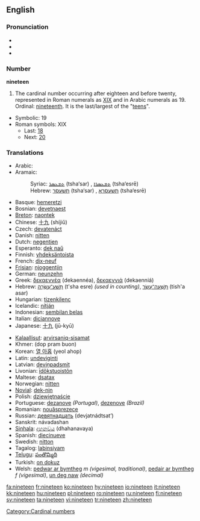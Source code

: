 ==English==
===Pronunciation===
*{{IPA|/naɪnˈtiːn/}}
*{{audio|en-us-nineteen.ogg|Audio (US)}}
*{{rhymes|iːn}}

===Number===
'''nineteen'''
# The cardinal number occurring after eighteen and before twenty, represented in Roman numerals as [[XIX]] and in Arabic numerals as 19.  Ordinal: [[nineteenth]].  It is the last/largest of the "[[teen]]s".
*Symbolic: 19
*Roman symbols: XIX
** Last: [[eighteen|18]]
** Next: [[twenty|20]]

===Translations===
{{top}}
*Arabic: {{ARchar|[[تسعة عشر]]}} {{Unicode|(tísʕaʈ ʕášar)}}
*Aramaic:
*:Syriac: [[ܬܫܥܣܪ]] (tsha‘sar) {{m}}, [[ܬܫܥܣܪܐ]] (tsha‘esrē) {{f}}
*:Hebrew: [[תשעסר]] (tsha‘sar) {{m}}, [[תשעסרא]] (tsha‘esrē) {{f}}
*Basque: [[hemeretzi]]
*Bosnian: [[devetnaest]]
*[[Breton]]: [[naontek]]
*Chinese: [[十九]] (shíjiǔ)
*Czech: [[devatenáct]]
*Danish: [[nitten]]
*Dutch: [[negentien]] {{f}}
*Esperanto: [[dek naŭ]]
*Finnish: [[yhdeksäntoista]]
*French: [[dix-neuf]] {{m}}
*[[Frisian]]: [[njoggentjin]]
*German: [[neunzehn]] {{f}}
*Greek: [[δεκαεννέα]] (dekaennéa), [[δεκαεννιά]] (dekaenniá)
*Hebrew: [[תשע עשרה|תְּשַׁע־עֶשְׂרֵה]] (t'sha esre) {{f}} ''(used in counting)'', [[תשעה עשר|תִּשְׁעָה־עָשָׂר]] (tish'a asar) {{m}}
*Hungarian: [[tizenkilenc]]
*Icelandic: [[nítján]]
*Indonesian: [[sembilan belas]]
*Italian: [[diciannove]] 
*Japanese: [[十九]] (jū-kyū)
{{mid}}
*[[Kalaallisut]]: [[arvirsaniq-sisamat]]
*Khmer: {{KMchar|[[ដប់ប្រាំបួន]]}} (dop pram buon)
*Korean: [[열 아홉]] (yeol ahop)
*Latin: [[undeviginti]]
*Latvian: [[deviņpadsmit]]
*Livonian: [[īdõkstuoistõn]]
*Maltese: [[dsatax]]
*Norwegian: [[nitten]]
*[[Novial]]: [[dek-nin]]
*Polish: [[dziewiętnaście]]
*Portuguese: [[dezanove]] ''(Portugal)'', [[dezenove]] ''(Brazil)''
*Romanian: [[nouăsprezece]]
*Russian: [[девятнадцать]] (devjatnádtsat’)
*Sanskrit: návadashan
*[[Sinhala]]: [[දහනවය]] (dhahanavaya)
*Spanish: [[diecinueve]]
*Swedish: [[nitton]]
*Tagalog: [[labinsiyam]]
*[[Telugu]]: [[పంతొమ్మిది]]
*Turkish: [[on dokuz]]
*Welsh: [[pedwar ar bymtheg]] ''m (vigesimal, traditional)'', [[pedair ar bymtheg]] ''f (vigesimal)'', [[un deg naw]] ''(decimal)''
{{bottom}}

[[Category:Cardinal numbers]]

[[fa:nineteen]]
[[fr:nineteen]]
[[ko:nineteen]]
[[hy:nineteen]]
[[io:nineteen]]
[[it:nineteen]]
[[kk:nineteen]]
[[hu:nineteen]]
[[pl:nineteen]]
[[ro:nineteen]]
[[ru:nineteen]]
[[fi:nineteen]]
[[sv:nineteen]]
[[ta:nineteen]]
[[vi:nineteen]]
[[tr:nineteen]]
[[zh:nineteen]]